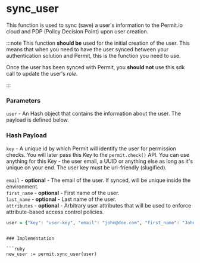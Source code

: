 # sync_user

This function is used to sync (save) a user's information to the Permit.io cloud and PDP (Policy Decision Point) upon user creation.

:::note
This function **should be** used for the initial creation of the user. This means that when you need to have the user synced between your authentication
solution and Permit, this is the function you need to use.

Once the user has been synced with Permit, you **should not** use this sdk call to update the user's _role_.

[//]: # (Instead, you should use the **[assignRole]&#40;/sdk/ruby/user/AssignRole&#41;** function.)

:::

### Parameters
`user` - An Hash object that contains the information about the user. The payload is defined below.<br/>

### Hash Payload

`key` - A unique id by which Permit will identify the user for permission checks.
You will later pass this Key to the `permit.check()` API. You can use anything for this Key - the user email, a UUID or anything else as long as it's unique on your end. The user key must be url-friendly (slugified).<br/><br/>
`email` - **optional** - The email of the user. If synced, will be unique inside the environment.<br/>
`first_name` - **optional** - First name of the user.<br/>
`last_name` - **optional** - Last name of the user.<br/>
`attributes` - **optional** - Arbitrary user attributes that will be used to enforce attribute-based access control policies.<br/>

```ruby
user = {"key": "user-key", "email": "john@doe.com", "first_name": "John", "last_name": "Doe", "attributes": {"age": "26"}}
```
```

### Implementation

```ruby
new_user := permit.sync_user(user)
```
